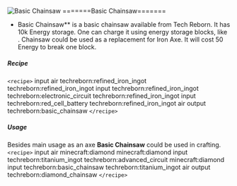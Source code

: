 ![Basic Сhainsaw](/mods/techreborn/basic_chainsaw.png)
=======Basic Chainsaw=======

- Basic Chainsaw** is a basic chainsaw available from Tech
        Reborn. It has 10k Energy storage. One can charge it using
        energy storage blocks, like
        <Mcitem id="techreborn:battery_box"/>.
        Chainsaw could be used as a replacement for Iron Axe. It will
        cost 50 Energy to break one block.

##### Recipe

`<recipe>` input air techreborn:refined_iron_ingot
techreborn:refined_iron_ingot input techreborn:refined_iron_ingot
techreborn:electronic_circuit techreborn:refined_iron_ingot input
techreborn:red_cell_battery techreborn:refined_iron_ingot air output
techreborn:basic_chainsaw `</recipe>`

##### Usage

Besides main usage as an axe **Basic Chainsaw** could be used in
crafting. `<recipe>` input air minecraft:diamond
minecraft:diamond input techreborn:titanium_ingot
techreborn:advanced_circuit minecraft:diamond input
techreborn:basic_chainsaw techreborn:titanium_ingot air output
techreborn:diamond_chainsaw `</recipe>`
